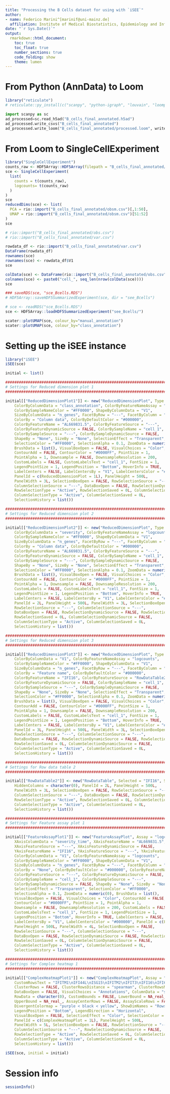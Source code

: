 ```yaml
---
title: "Processing the B Cells dataset for using with `iSEE`"
author:
- name: Federico Marini^[marinif@uni-mainz.de]
  affiliation: Institute of Medical Biostatistics, Epidemiology and Informatics ([IMBEI, Mainz](https://www.unimedizin-mainz.de/imbei/imbei/welcome-page.html?L=1))
date: "`r Sys.Date()`"
output: 
  rmarkdown::html_document:
    toc: true
    toc_float: true
    number_sections: true
    code_folding: show
    theme: lumen
---
```


# From Python (AnnData) to Loom

```r
library("reticulate")
# reticulate::py_install(c("scanpy", "python-igraph", "louvain", "loompy"))
```

```python
import scanpy as sc
ad_processed=sc.read_h5ad("B_cells_final_annotated.h5ad")
ad_processed.write_csvs("B_cells_final_annotated")
ad_processed.write_loom("B_cells_final_annotated/processed.loom", write_obsm_varm=False)
```

# From Loom to SingleCellExperiment

```r
library("SingleCellExperiment")
counts_raw <- HDF5Array::HDF5Array(filepath = "B_cells_final_annotated/processed.loom", name = "matrix")
sce <- SingleCellExperiment(
  list(
    counts = t(counts_raw), 
    logcounts= t(counts_raw)
  )
)
sce
reducedDims(sce) <- list(
  PCA = rio::import("B_cells_final_annotated/obsm.csv")[,1:50], 
  UMAP = rio::import("B_cells_final_annotated/obsm.csv")[51:52]
)
sce

# rio::import("B_cells_final_annotated/obs.csv")
# rio::import("B_cells_final_annotated/var.csv")

rowdata_df <- rio::import("B_cells_final_annotated/var.csv")
DataFrame(rowdata_df)
rownames(sce)
rownames(sce) <- rowdata_df$V1
sce

colData(sce) <- DataFrame(rio::import("B_cells_final_annotated/obs.csv"))
colnames(sce) <- paste0("cell_", seq_len(nrow(colData(sce))))
sce
```



```r
### saveRDS(sce, "sce_Bcells.RDS")
# HDF5Array::saveHDF5SummarizedExperiment(sce, dir = "see_Bcells")

# sce <- readRDS("sce_Bcells.RDS")
sce <- HDF5Array::loadHDF5SummarizedExperiment("see_Bcells/")

scater::plotUMAP(sce, colour_by="manual_annotation")
scater::plotUMAP(sce, colour_by="class_annotation")
```

# Setting up the iSEE instance

```r
library("iSEE")
iSEE(sce)
```


```r

initial <- list()

################################################################################
# Settings for Reduced dimension plot 1
################################################################################

initial[["ReducedDimensionPlot1"]] <- new("ReducedDimensionPlot", Type = "UMAP", XAxis = 1L, YAxis = 2L, 
    ColorByColumnData = "class_annotation", ColorByFeatureNameAssay = "logcounts", 
    ColorBySampleNameColor = "#FF0000", ShapeByColumnData = "V1", 
    SizeByColumnData = "n_genes", FacetByRow = "---", FacetByColumn = "---", 
    ColorBy = "Column data", ColorByDefaultColor = "#000000", 
    ColorByFeatureName = "AL669831.5", ColorByFeatureSource = "---", 
    ColorByFeatureDynamicSource = FALSE, ColorBySampleName = "cell_1", 
    ColorBySampleSource = "---", ColorBySampleDynamicSource = FALSE, 
    ShapeBy = "None", SizeBy = "None", SelectionEffect = "Transparent", 
    SelectionColor = "#FF0000", SelectionAlpha = 0.1, ZoomData = numeric(0), 
    BrushData = list(), VisualBoxOpen = FALSE, VisualChoices = "Color", 
    ContourAdd = FALSE, ContourColor = "#0000FF", PointSize = 1, 
    PointAlpha = 1, Downsample = FALSE, DownsampleResolution = 200, 
    CustomLabels = FALSE, CustomLabelsText = "cell_1", FontSize = 1, 
    LegendPointSize = 1, LegendPosition = "Bottom", HoverInfo = TRUE, 
    LabelCenters = FALSE, LabelCentersBy = "V1", LabelCentersColor = "#000000", 
    PanelId = c(ReducedDimensionPlot = 1L), PanelHeight = 500L, 
    PanelWidth = 3L, SelectionBoxOpen = FALSE, RowSelectionSource = "---", 
    ColumnSelectionSource = "---", DataBoxOpen = FALSE, RowSelectionDynamicSource = FALSE, 
    RowSelectionType = "Active", RowSelectionSaved = 0L, ColumnSelectionDynamicSource = FALSE, 
    ColumnSelectionType = "Active", ColumnSelectionSaved = 0L, 
    SelectionHistory = list())

################################################################################
# Settings for Reduced dimension plot 2
################################################################################

initial[["ReducedDimensionPlot2"]] <- new("ReducedDimensionPlot", Type = "UMAP", XAxis = 1L, YAxis = 2L, 
    ColorByColumnData = "severity", ColorByFeatureNameAssay = "logcounts", 
    ColorBySampleNameColor = "#FF0000", ShapeByColumnData = "V1", 
    SizeByColumnData = "n_genes", FacetByRow = "---", FacetByColumn = "---", 
    ColorBy = "Column data", ColorByDefaultColor = "#000000", 
    ColorByFeatureName = "AL669831.5", ColorByFeatureSource = "---", 
    ColorByFeatureDynamicSource = FALSE, ColorBySampleName = "cell_1", 
    ColorBySampleSource = "---", ColorBySampleDynamicSource = FALSE, 
    ShapeBy = "None", SizeBy = "None", SelectionEffect = "Transparent", 
    SelectionColor = "#FF0000", SelectionAlpha = 0.1, ZoomData = numeric(0), 
    BrushData = list(), VisualBoxOpen = FALSE, VisualChoices = "Color", 
    ContourAdd = FALSE, ContourColor = "#0000FF", PointSize = 1, 
    PointAlpha = 1, Downsample = FALSE, DownsampleResolution = 200, 
    CustomLabels = FALSE, CustomLabelsText = "cell_1", FontSize = 1, 
    LegendPointSize = 1, LegendPosition = "Bottom", HoverInfo = TRUE, 
    LabelCenters = FALSE, LabelCentersBy = "V1", LabelCentersColor = "#000000", 
    PanelId = 2L, PanelHeight = 500L, PanelWidth = 3L, SelectionBoxOpen = FALSE, 
    RowSelectionSource = "---", ColumnSelectionSource = "---", 
    DataBoxOpen = FALSE, RowSelectionDynamicSource = FALSE, RowSelectionType = "Active", 
    RowSelectionSaved = 0L, ColumnSelectionDynamicSource = FALSE, 
    ColumnSelectionType = "Active", ColumnSelectionSaved = 0L, 
    SelectionHistory = list())

################################################################################
# Settings for Reduced dimension plot 3
################################################################################

initial[["ReducedDimensionPlot3"]] <- new("ReducedDimensionPlot", Type = "UMAP", XAxis = 1L, YAxis = 2L, 
    ColorByColumnData = "V1", ColorByFeatureNameAssay = "logcounts", 
    ColorBySampleNameColor = "#FF0000", ShapeByColumnData = "V1", 
    SizeByColumnData = "n_genes", FacetByRow = "---", FacetByColumn = "---", 
    ColorBy = "Feature name", ColorByDefaultColor = "#000000", 
    ColorByFeatureName = "IFI16", ColorByFeatureSource = "RowDataTable2", 
    ColorByFeatureDynamicSource = FALSE, ColorBySampleName = "cell_1", 
    ColorBySampleSource = "---", ColorBySampleDynamicSource = FALSE, 
    ShapeBy = "None", SizeBy = "None", SelectionEffect = "Transparent", 
    SelectionColor = "#FF0000", SelectionAlpha = 0.1, ZoomData = numeric(0), 
    BrushData = list(), VisualBoxOpen = FALSE, VisualChoices = "Color", 
    ContourAdd = FALSE, ContourColor = "#0000FF", PointSize = 1, 
    PointAlpha = 1, Downsample = FALSE, DownsampleResolution = 200, 
    CustomLabels = FALSE, CustomLabelsText = "cell_1", FontSize = 1, 
    LegendPointSize = 1, LegendPosition = "Bottom", HoverInfo = TRUE, 
    LabelCenters = FALSE, LabelCentersBy = "V1", LabelCentersColor = "#000000", 
    PanelId = 3L, PanelHeight = 500L, PanelWidth = 3L, SelectionBoxOpen = FALSE, 
    RowSelectionSource = "---", ColumnSelectionSource = "---", 
    DataBoxOpen = FALSE, RowSelectionDynamicSource = FALSE, RowSelectionType = "Active", 
    RowSelectionSaved = 0L, ColumnSelectionDynamicSource = FALSE, 
    ColumnSelectionType = "Active", ColumnSelectionSaved = 0L, 
    SelectionHistory = list())

################################################################################
# Settings for Row data table 2
################################################################################

initial[["RowDataTable2"]] <- new("RowDataTable", Selected = "IFI16", Search = "IFI16", SearchColumns = "", 
    HiddenColumns = character(0), PanelId = 2L, PanelHeight = 500L, 
    PanelWidth = 3L, SelectionBoxOpen = FALSE, RowSelectionSource = "---", 
    ColumnSelectionSource = "---", DataBoxOpen = FALSE, RowSelectionDynamicSource = FALSE, 
    RowSelectionType = "Active", RowSelectionSaved = 0L, ColumnSelectionDynamicSource = FALSE, 
    ColumnSelectionType = "Active", ColumnSelectionSaved = 0L, 
    SelectionHistory = list())

################################################################################
# Settings for Feature assay plot 1
################################################################################

initial[["FeatureAssayPlot1"]] <- new("FeatureAssayPlot", Assay = "logcounts", XAxis = "Column data", 
    XAxisColumnData = "severity_time", XAxisFeatureName = "AL669831.5", 
    XAxisFeatureSource = "---", XAxisFeatureDynamicSource = FALSE, 
    YAxisFeatureName = "IFI16", YAxisFeatureSource = "---", YAxisFeatureDynamicSource = FALSE, 
    ColorByColumnData = "V1", ColorByFeatureNameAssay = "logcounts", 
    ColorBySampleNameColor = "#FF0000", ShapeByColumnData = "V1", 
    SizeByColumnData = "n_genes", FacetByRow = "---", FacetByColumn = "---", 
    ColorBy = "None", ColorByDefaultColor = "#000000", ColorByFeatureName = "AL669831.5", 
    ColorByFeatureSource = "---", ColorByFeatureDynamicSource = FALSE, 
    ColorBySampleName = "cell_1", ColorBySampleSource = "---", 
    ColorBySampleDynamicSource = FALSE, ShapeBy = "None", SizeBy = "None", 
    SelectionEffect = "Transparent", SelectionColor = "#FF0000", 
    SelectionAlpha = 0.1, ZoomData = numeric(0), BrushData = list(), 
    VisualBoxOpen = FALSE, VisualChoices = "Color", ContourAdd = FALSE, 
    ContourColor = "#0000FF", PointSize = 1, PointAlpha = 1, 
    Downsample = FALSE, DownsampleResolution = 200, CustomLabels = FALSE, 
    CustomLabelsText = "cell_1", FontSize = 1, LegendPointSize = 1, 
    LegendPosition = "Bottom", HoverInfo = TRUE, LabelCenters = FALSE, 
    LabelCentersBy = "V1", LabelCentersColor = "#000000", PanelId = c(FeatureAssayPlot = 1L), 
    PanelHeight = 500L, PanelWidth = 4L, SelectionBoxOpen = FALSE, 
    RowSelectionSource = "---", ColumnSelectionSource = "---", 
    DataBoxOpen = FALSE, RowSelectionDynamicSource = FALSE, RowSelectionType = "Active", 
    RowSelectionSaved = 0L, ColumnSelectionDynamicSource = FALSE, 
    ColumnSelectionType = "Active", ColumnSelectionSaved = 0L, 
    SelectionHistory = list())

################################################################################
# Settings for Complex heatmap 1
################################################################################

initial[["ComplexHeatmapPlot1"]] <- new("ComplexHeatmapPlot", Assay = "logcounts", CustomRows = TRUE, 
    CustomRowsText = "IFITM1\nIFI44L\nISG15\nIFITM2\nIFIT3\nIFI16\nIFI6\nMX1", 
    ClusterRows = FALSE, ClusterRowsDistance = "spearman", ClusterRowsMethod = "ward.D2", 
    DataBoxOpen = FALSE, VisualChoices = "Annotations", ColumnData = "severity_time", 
    RowData = character(0), CustomBounds = FALSE, LowerBound = NA_real_, 
    UpperBound = NA_real_, AssayCenterRows = FALSE, AssayScaleRows = FALSE, 
    DivergentColormap = "purple < black < yellow", ShowDimNames = "Rows", 
    LegendPosition = "Bottom", LegendDirection = "Horizontal", 
    VisualBoxOpen = FALSE, SelectionEffect = "Color", SelectionColor = "#FF0000", 
    PanelId = c(ComplexHeatmapPlot = 1L), PanelHeight = 500L, 
    PanelWidth = 5L, SelectionBoxOpen = FALSE, RowSelectionSource = "---", 
    ColumnSelectionSource = "---", RowSelectionDynamicSource = FALSE, 
    RowSelectionType = "Active", RowSelectionSaved = 0L, ColumnSelectionDynamicSource = FALSE, 
    ColumnSelectionType = "Active", ColumnSelectionSaved = 0L, 
    SelectionHistory = list())

iSEE(sce, initial = initial)
```

# Session info {-}

```r
sessionInfo()
```


